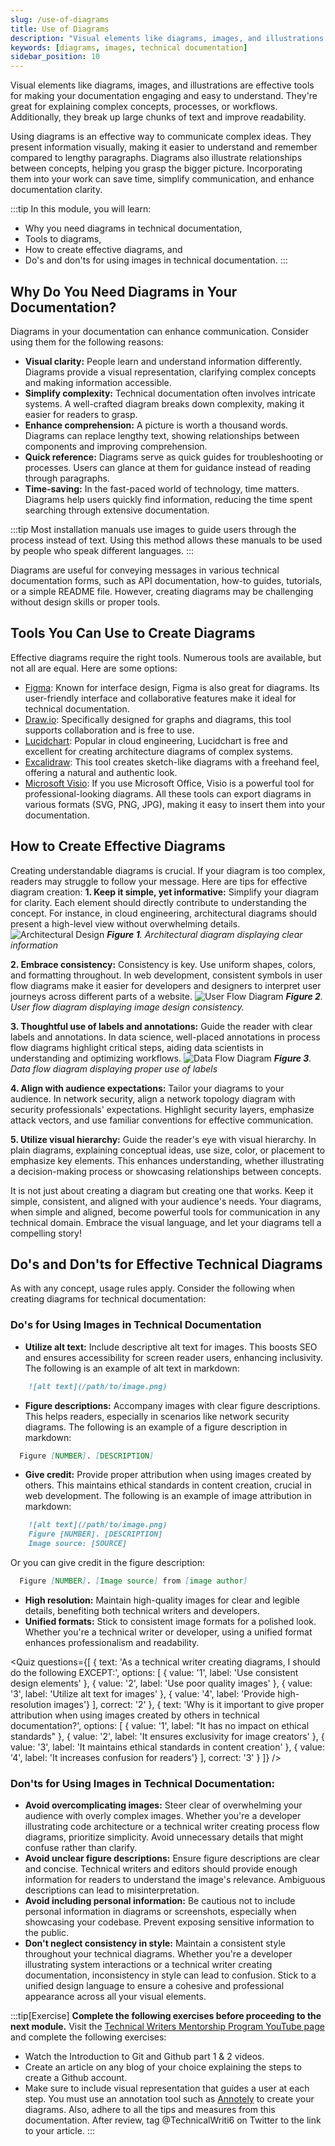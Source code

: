 ```yaml
---
slug: /use-of-diagrams
title: Use of Diagrams
description: "Visual elements like diagrams, images, and illustrations are effective tools for making your documentation engaging and easy to understand. They're great for explaining complex concepts, processes, or workflows. Additionally, they break up large chunks of text and improve readability."
keywords: [diagrams, images, technical documentation]
sidebar_position: 10
---
```


Visual elements like diagrams, images, and illustrations are effective tools for making your documentation engaging and easy to understand. They're great for explaining complex concepts, processes, or workflows. Additionally, they break up large chunks of text and improve readability.

Using diagrams is an effective way to communicate complex ideas. They present information visually, making it easier to understand and remember compared to lengthy paragraphs. Diagrams also illustrate relationships between concepts, helping you grasp the bigger picture. Incorporating them into your work can save time, simplify communication, and enhance documentation clarity.

:::tip
In this module, you will learn:
- Why you need diagrams in technical documentation,
- Tools to diagrams,
- How to create effective diagrams, and
- Do's and don'ts for using images in technical documentation.
:::

## Why Do You Need Diagrams in Your Documentation?
Diagrams in your documentation can enhance communication. Consider using them for the following reasons:
- **Visual clarity:** People learn and understand information differently. Diagrams provide a visual representation, clarifying complex concepts and making information accessible.
- **Simplify complexity:** Technical documentation often involves intricate systems. A well-crafted diagram breaks down complexity, making it easier for readers to grasp.
- **Enhance comprehension:** A picture is worth a thousand words. Diagrams can replace lengthy text, showing relationships between components and improving comprehension.
- **Quick reference:** Diagrams serve as quick guides for troubleshooting or processes. Users can glance at them for guidance instead of reading through paragraphs.
- **Time-saving:** In the fast-paced world of technology, time matters. Diagrams help users quickly find information, reducing the time spent searching through extensive documentation.

:::tip
Most installation manuals use images to guide users through the process instead of text. Using this method allows these manuals to be used by people who speak different languages.
:::

Diagrams are useful for conveying messages in various technical documentation forms, such as API documentation, how-to guides, tutorials, or a simple README file. However, creating diagrams may be challenging without design skills or proper tools.

## Tools You Can Use to Create Diagrams
Effective diagrams require the right tools. Numerous tools are available, but not all are equal. Here are some options:
- [Figma](https://figma.com): Known for interface design, Figma is also great for diagrams. Its user-friendly interface and collaborative features make it ideal for technical documentation.
- [Draw.io](https://draw.io): Specifically designed for graphs and diagrams, this tool supports collaboration and is free to use.
- [Lucidchart](https://lucidchart.com): Popular in cloud engineering, Lucidchart is free and excellent for creating architecture diagrams of complex systems.
- [Excalidraw](https://excalidraw.com): This tool creates sketch-like diagrams with a freehand feel, offering a natural and authentic look.
- [Microsoft Visio](https://products.office.com/en-us/visio/flowchart-software): If you use Microsoft Office, Visio is a powerful tool for professional-looking diagrams.
All these tools can export diagrams in various formats (SVG, PNG, JPG), making it easy to insert them into your documentation.

## How to Create Effective Diagrams
Creating understandable diagrams is crucial. If your diagram is too complex, readers may struggle to follow your message. Here are tips for effective diagram creation:
**1. Keep it simple, yet informative:**
Simplify your diagram for clarity. Each element should directly contribute to understanding the concept. For instance, in cloud engineering, architectural diagrams should present a high-level view without overwhelming details.
![Architectural Design](./img/architectural-design.png)
_**Figure 1**. Architectural diagram displaying clear information_

**2. Embrace consistency:**
Consistency is key. Use uniform shapes, colors, and formatting throughout. In web development, consistent symbols in user flow diagrams make it easier for developers and designers to interpret user journeys across different parts of a website.
![User Flow Diagram](./img/user-flow-diagram.png)
_**Figure 2**. User flow diagram displaying image design consistency._

**3. Thoughtful use of labels and annotations:**
Guide the reader with clear labels and annotations. In data science, well-placed annotations in process flow diagrams highlight critical steps, aiding data scientists in understanding and optimizing workflows.
![Data Flow Diagram](./img/data-flow-diagram.png)
_**Figure 3**. Data flow diagram displaying proper use of labels_

**4. Align with audience expectations:**
Tailor your diagrams to your audience. In network security, align a network topology diagram with security professionals' expectations. Highlight security layers, emphasize attack vectors, and use familiar conventions for effective communication.

**5. Utilize visual hierarchy:**
Guide the reader's eye with visual hierarchy. In plain diagrams, explaining conceptual ideas, use size, color, or placement to emphasize key elements. This enhances understanding, whether illustrating a decision-making process or showcasing relationships between concepts.

It is not just about creating a diagram but creating one that works. Keep it simple, consistent, and aligned with your audience's needs. Your diagrams, when simple and aligned, become powerful tools for communication in any technical domain. Embrace the visual language, and let your diagrams tell a compelling story!

## Do's and Don'ts for Effective Technical Diagrams
As with any concept, usage rules apply. Consider the following when creating diagrams for technical documentation:

### Do's for Using Images in Technical Documentation
- **Utilize alt text:** Include descriptive alt text for images. This boosts SEO and ensures accessibility for screen reader users, enhancing inclusivity. The following is an example of alt text in markdown:

```markdown
    ![alt text](/path/to/image.png)
```
- **Figure descriptions:** Accompany images with clear figure descriptions. This helps readers, especially in scenarios like network security diagrams. The following is an example of a figure description in markdown:

```markdown
  Figure [NUMBER]. [DESCRIPTION]
```
- **Give credit:** Provide proper attribution when using images created by others. This maintains ethical standards in content creation, crucial in web development. The following is an example of image attribution in markdown:

```markdown
    ![alt text](/path/to/image.png)
    Figure [NUMBER]. [DESCRIPTION]
    Image source: [SOURCE]
```
Or you can give credit in the figure description:

```markdown
  Figure [NUMBER]. [Image source] from [image author]
```
- **High resolution:** Maintain high-quality images for clear and legible details, benefiting both technical writers and developers.
- **Unified formats:** Stick to consistent image formats for a polished look. Whether you're a technical writer or developer, using a unified format enhances professionalism and readability.


<Quiz
  questions={[
    {
      text: 'As a technical writer creating diagrams, I should do the following EXCEPT:',
      options: [
        { value: '1', label: 'Use consistent design elements' },
        { value: '2', label: 'Use poor quality images' },
        { value: '3', label: 'Utilize alt text for images' },
        { value: '4', label: 'Provide high-resolution images'}
      ],
      correct: '2'
    },
    {
      text: 'Why is it important to give proper attribution when using images created by others in technical documentation?',
      options: [
        { value: '1', label: "It has no impact on ethical standards" },
        { value: '2', label: 'It ensures exclusivity for image creators' },
        { value: '3', label: 'It maintains ethical standards in content creation' },
        { value: '4', label: 'It increases confusion for readers'}
      ],
      correct: '3'
    }
  ]}
/>

### Don'ts for Using Images in Technical Documentation:
- **Avoid overcomplicating images:** Steer clear of overwhelming your audience with overly complex images. Whether you're a developer illustrating code architecture or a technical writer creating process flow diagrams, prioritize simplicity. Avoid unnecessary details that might confuse rather than clarify.
- **Avoid unclear figure descriptions:** Ensure figure descriptions are clear and concise. Technical writers and editors should provide enough information for readers to understand the image's relevance. Ambiguous descriptions can lead to misinterpretation.
- **Avoid including personal information:** Be cautious not to include personal information in diagrams or screenshots, especially when showcasing your codebase. Prevent exposing sensitive information to the public.
- **Don't neglect consistency in style:** Maintain a consistent style throughout your technical diagrams. Whether you're a developer illustrating system interactions or a technical writer creating documentation, inconsistency in style can lead to confusion. Stick to a unified design language to ensure a cohesive and professional appearance across all your visual elements.

:::tip[Exercise]
**Complete the following exercises before proceeding to the next module.**
Visit the [Technical Writers Mentorship Program YouTube page](https://www.youtube.com/@TechnicalWriti6/) and complete the following exercises:
- Watch the Introduction to Git and Github part 1 & 2 videos.
- Create an article on any blog of your choice explaining the steps to create a Github account.
- Make sure to include visual representation that guides a user at each step.
You must use an annotation tool such as [Annotely](https://annotely.com/editor) to create your diagrams.
Also, adhere to all the tips and measures from this documentation. After review, tag @TechnicalWriti6 on Twitter to the link to your article.
:::

